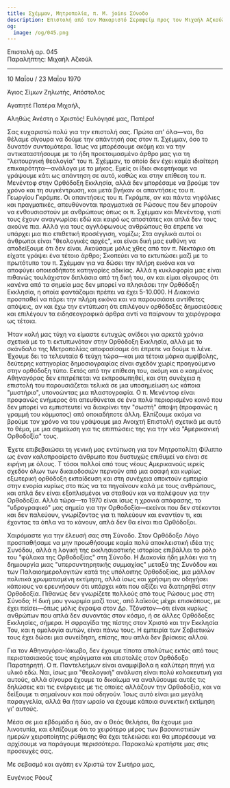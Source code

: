 ```yaml
---
title: Σχέμμαν, Μητροπολία, π. Μ. joins Σύνοδο
description: Επιστολή από τον Μακαριστό Σεραφείμ προς τον Μιχαήλ Αζκούλ.
og:
  image: /og/045.png
---
```


<div style={{textAlign:'right', fontFamily:'monospace'}}>Επιστολή αρ. 045</div>
<div style={{textAlign:'left', fontFamily:'monospace'}}>Παραλήπτης: Μιχαήλ Αζκούλ</div>

---

10 Μαΐου / 23 Μαΐου 1970

Άγιος Σίμων Ζηλωτής, Απόστολος

Αγαπητέ Πατέρα Μιχαήλ,

Αληθώς Ανέστη ο Χριστός! Ευλόγησέ μας, Πατέρα!

Σας ευχαριστώ πολύ για την επιστολή σας. Πρώτα απ' όλα—ναι, θα θέλαμε σίγουρα να δούμε την απάντησή σας στον π. Σχέμμαν, όσο το δυνατόν συντομότερα. Ίσως να μπορέσουμε ακόμη και να την αντικαταστήσουμε με το ήδη προετοιμασμένο άρθρο μας για τη "λειτουργική θεολογία" του π. Σχέμμαν, το οποίο δεν έχει καμία ιδιαίτερη επικαιρότητα—ανάλογα με το μήκος. Εμείς οι ίδιοι σκεφτήκαμε να γράψουμε κάτι ως απάντηση σε αυτό, καθώς και στην επίθεση του π. Μενέντοφ στην Ορθόδοξη Εκκλησία, αλλά δεν μπορέσαμε να βρούμε τον χρόνο και τη συγκέντρωση, και μετά βγήκαν οι απαντήσεις του π. Γεωργίου Γκράμπε. Οι απαντήσεις του π. Γκράμπε, αν και πάντα νηφάλιες και πραγματικές, απευθύνονται πραγματικά σε Ρώσους που δεν μπορούν να ενθουσιαστούν με ανθρώπους όπως οι π. Σχέμμαν και Μενέντοφ, γιατί τους έχουν αναγνωρίσει εδώ και καιρό ως αποστάτες και απλά δεν τους ακούνε πια. Αλλά για τους αγγλόφωνους ανθρώπους θα έπρεπε να υπάρχει μια πιο επιθετική προσέγγιση, νομίζω; Στα αγγλικά αυτοί οι άνθρωποι είναι "θεολογικές αρχές", και είναι δική μας ευθύνη να αποδείξουμε ότι δεν είναι. Ακούσαμε μόλις χθες από τον π. Νεκτάριο ότι είχατε γράψει ένα τέτοιο άρθρο; Σκοπεύει να το εκτυπώσει μαζί με το πρωτότυπο του π. Σχέμμαν για να δώσει την πλήρη εικόνα και να αποφύγει οποιεσδήποτε κατηγορίες αδικίας. Αλλά η κυκλοφορία μας είναι πιθανώς τουλάχιστον διπλάσια από τη δική του, αν και είμαι σίγουρος ότι κανένα από τα σημεία μας δεν μπορεί να πλησιάσει την Ορθόδοξη Εκκλησία, η οποία φαντάζομαι πρέπει να έχει 5-10.000. Η Διακονία προσπαθεί να πάρει την πλήρη εικόνα και να παρουσιάσει αντίθετες απόψεις, αν και έχω την εντύπωση ότι επιλέγουν ορθόδοξες δημοσιεύσεις και επιλέγουν τα ειδησεογραφικά άρθρα αντί να παίρνουν τα χειρόγραφα ως τέτοια.

Ήταν καλή μας τύχη να είμαστε ευτυχώς ανίδεοι για αρκετά χρόνια σχετικά με το τι εκτυπωνόταν στην Ορθόδοξη Εκκλησία, αλλά με το σκάνδαλο της Μετροπολίας αποφασίσαμε ότι έπρεπε να δούμε τι λένε. Έχουμε δει τα τελευταία 6 τεύχη τώρα—και μια τέτοια μάρκα αμφίβολης, δεύτερης κατηγορίας δημοσιογραφίας είναι σχεδόν χωρίς προηγούμενο στην ορθόδοξη τύπο. Εκτός από την επίθεση του, ακόμη και ο καημένος Αθηναγόρας δεν επιτρέπεται να εκπροσωπηθεί, και στη συνέχεια η επιστολή του παρουσιάζεται τελικά σε μια υποσημείωση ως κάποια "μυστήριο", υπονοώντας μια πλαστογραφία. Ο π. Μενέντοφ είναι προφανώς ενήμερος ότι απευθύνεται σε ένα πολύ περιορισμένο κοινό που δεν μπορεί να εμπιστευτεί να διακρίνει την "σωστή" άποψη (προφανώς η γραμμή του κόμματος) από οποιαδήποτε άλλη. Ελπίζουμε ακόμα να βρούμε τον χρόνο να του γράψουμε μια Ανοιχτή Επιστολή σχετικά με αυτό το θέμα, με μια σημείωση για τις επιπτώσεις της για την νέα "Αμερικανική Ορθοδοξία" τους.

Έχετε επιβεβαιώσει τη γενική μας εντύπωση για τον Μητροπολίτη Φίλιππο ως έναν καλοπροαίρετο άνθρωπο που δυστυχώς επιθυμεί να είναι σε ειρήνη με όλους. Τ τόσοι πολλοί από τους νέους Αμερικανούς ιερείς σχεδόν όλων των δικαιοδοσιών περνούν από μια ασαφή και κυρίως εξωτερική ορθόδοξη εκπαίδευση και στη συνέχεια αποκτούν εμπειρία στην ενορία κυρίως στο πώς να τα πηγαίνουν καλά με τους ανθρώπους, και απλά δεν είναι εξοπλισμένοι να σταθούν και να παλέψουν για την Ορθοδοξία. Αλλά τώρα—το 1970 είναι ίσως η χρονιά απόφασης, το "υδρογραφικό" μας σημείο για την Ορθοδοξία—εκείνοι που δεν στέκονται και δεν παλεύουν, γνωρίζοντας για τι παλεύουν και εναντίον τι, και έχοντας τα όπλα να το κάνουν, απλά δεν θα είναι πια Ορθόδοξοι.

Χαιρόμαστε για την έλευσή σας στη Σύνοδο. Στον Ορθόδοξο Λόγο προσπαθήσαμε να μην προωθήσουμε καμία πολύ αποκλειστική ιδέα της Συνόδου, αλλά η λογική της εκκλησιαστικής ιστορίας επιβάλλει το ρόλο του "φύλακα της Ορθοδοξίας" στη Σύνοδο. Η Διακονία ήδη μιλάει για τη δημιουργία μιας "υπερσυντηρητικής συμμαχίας" μεταξύ της Συνόδου και των Παλαιοημερολογιτών κατά της υπόλοιπης Ορθοδοξίας, μια μάλλον πολιτικά χρωματισμένη εκτίμηση, αλλά ίσως και χρήσιμη αν οδηγήσει κάποιους να ερευνήσουν ότι υπάρχει κάτι που αξίζει να διατηρηθεί στην Ορθοδοξία. Πιθανώς δεν γνωρίζετε πολλούς από τους Ρώσους μας στη Σύνοδο; Η δική μου γνωριμία μαζί τους, από λαϊκούς μέχρι επισκόπους, με έχει πείσει—όπως μόλις έγραψα στον Δρ. Τζόνστον—ότι είναι κυρίως ανθρώπων που απλά δεν συναντάς στον κόσμο, ή σε άλλες Ορθόδοξες Εκκλησίες, σήμερα. Η σφραγίδα της πίστης στον Χριστό και την Εκκλησία Του, και η ομολογία αυτών, είναι πάνω τους. Η εμπειρία των Σοβιετικών τους έχει δώσει μια συνείδηση, επίσης, που απλά δεν βρίσκεις αλλού.

Για τον Αθηναγόρα-Ιάκωβο, δεν έχουμε τίποτα απολύτως εκτός από τους περιστασιακούς τους κηρύγματα και επιστολές στον Ορθόδοξο Παρατηρητή. Ο π. Παντελεήμων είναι αναμφίβολα η καλύτερη πηγή για υλικό εδώ. Ναι, ίσως μια "θεολογική" ανάλυση είναι πολύ κολακευτική για αυτούς, αλλά σίγουρα έχουμε το δικαίωμα να αναλύσουμε αυτές τις δηλώσεις και τις ενέργειες με τις οποίες αλλάζουν την Ορθοδοξία, και να δείξουμε τι σημαίνουν και πού οδηγούν. Ίσως αυτό είναι μια μεγάλη παραγγελία, αλλά θα ήταν ωραίο να έχουμε κάποια συνεκτική εκτίμηση γι' αυτούς.

Μέσα σε μια εβδομάδα ή δύο, αν ο Θεός θελήσει, θα έχουμε μια λινοτυπία, και ελπίζουμε ότι το χειρότερο μέρος των βασανιστικών ημερών χειροποίητης ρύθμισης θα έχει τελειώσει και θα μπορέσουμε να αρχίσουμε να παράγουμε περισσότερα. Παρακαλώ κρατήστε μας στις προσευχές σας.

Με σεβασμό και αγάπη εν Χριστώ τον Σωτήρα μας,

Ευγένιος Ρόουζ